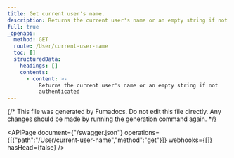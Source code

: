 ```yaml
---
title: Get current user's name.
description: Returns the current user's name or an empty string if not authenticated
full: true
_openapi:
  method: GET
  route: /User/current-user-name
  toc: []
  structuredData:
    headings: []
    contents:
      - content: >-
          Returns the current user's name or an empty string if not
          authenticated
---
```


{/* This file was generated by Fumadocs.
Do not edit this file directly. Any changes should be made by running the generation command again. */}

<APIPage document={"/swagger.json"} operations={[{"path":"/User/current-user-name","method":"get"}]} webhooks={[]} hasHead={false} />